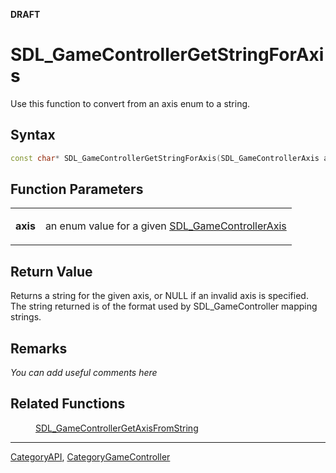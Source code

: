 <span color="red">'''DRAFT'''</span>

<!-- #*^*^*^*^*See http://wiki.libsdl.org/moin.cgi/SGFunctions for details on editing this page*^*^*^*^* -->


= SDL_GameControllerGetStringForAxis =
Use this function to convert from an axis enum to a string.




== Syntax ==
<syntaxhighlight lang='c++'>
const char* SDL_GameControllerGetStringForAxis(SDL_GameControllerAxis axis)
</syntaxhighlight>


== Function Parameters ==
{|
|'''axis'''
|an enum value for a given [[SDL_GameControllerAxis]]
|}


== Return Value ==
Returns a string for the given axis, or NULL if an invalid axis is specified.  The string returned is of the format used by SDL_GameController mapping strings.
<!-- #; call [[SDL_GetError]]() for more information. -->
<!-- # Doesn't currently SDL_SetError. -->



== Remarks ==
''You can add useful comments here''

<!-- #Leave this section as-is unless you have a remark to put in.  In that case, replace ''You can add useful comments here'' with your remark(s) following the Style Guide instructions.  Leave the rest of the markup alone and delete this comment. -->


== Related Functions ==
:[[SDL_GameControllerGetAxisFromString]]
<!-- #At the very least this should refer to its opposite. -->

----
[[CategoryAPI]], [[CategoryGameController]]
